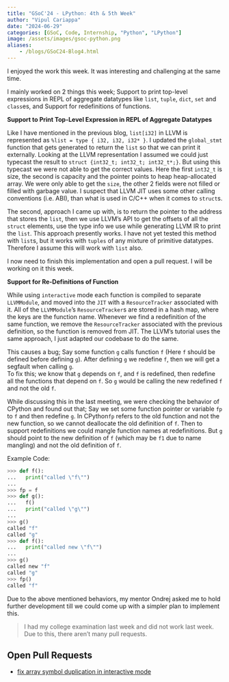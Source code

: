 ```yaml
---
title: "GSoC'24 - LPython: 4th & 5th Week"
author: "Vipul Cariappa"
date: "2024-06-29"
categories: [GSoC, Code, Internship, "Python", "LPython"]
image: /assets/images/gsoc-python.png
aliases:
    - /blogs/GSoC24-Blog4.html
---
```



I enjoyed the work this week. It was interesting and challenging at the same time.

I mainly worked on 2 things this week; Support to print top-level expressions in REPL of aggregate datatypes like `list`, `tuple`, `dict`, `set` and `class`es, and Support for redefinitions of functions.

**Support to Print Top-Level Expression in REPL of Aggregate Datatypes**

Like I have mentioned in the previous blog, `list[i32]` in LLVM is represented as `%list = type { i32, i32, i32* }`.
I updated the `global_stmt` function that gets generated to return the `list` so that we can print it externally. Looking at the LLVM representation I assumed we could just typecast the result to `struct {int32_t; int32_t; int32_t*;}`. But using this typecast we were not able to get the correct values. Here the first `int32_t` is size, the second is capacity and the pointer points to heap heap-allocated array. We were only able to get the `size`, the other 2 fields were not filled or filled with garbage value. I suspect that LLVM JIT uses some other calling conventions (i.e. ABI), than what is used in C/C++ when it comes to `struct`s.

The second, approach I came up with, is to return the pointer to the address that stores the `list`, then we use LLVM's API to get the offsets of all the `struct` elements, use the type info we use while generating LLVM IR to print the `list`. This approach presently works. I have not yet tested this method with `list`s, but it works with `tuples` of any mixture of primitive datatypes. Therefore I assume this will work with `list` also.

I now need to finish this implementation and open a pull request. I will be working on it this week.

**Support for Re-Definitions of Function**

While using `interactive` mode each function is compiled to separate `LLVMModule`, and moved into the `JIT` with a `ResourceTracker` associated with it. All of the `LLVMModule`'s `ResourceTracker`s are stored in a hash map, where the keys are the function name. Whenever we find a redefinition of the same function, we remove the `ResourceTracker` associated with the previous definition, so the function is removed from JIT.
The LLVM's tutorial uses the same approach, I just adapted our codebase to do the same.

This causes a bug; Say some function `g` calls function `f` (Here `f` should be defined before defining `g`). After defining `g` we redefine `f`, then we will get a segfault when calling `g`.<br>
To fix this; we know that `g` depends on `f`, and `f` is redefined, then redefine all the functions that depend on `f`. So `g` would be calling the new redefined `f` and not the old `f`.

While discussing this in the last meeting, we were checking the behavior of CPython and found out that; Say we set some function pointer or variable `fp` to `f` and then redefine `g`. In CPython`fp` refers to the old function and not the new function, so we cannot deallocate the old definition of `f`. Then to support redefinitions we could mangle function names at redefinitions. But `g` should point to the new definition of `f` (which may be `f1` due to name mangling) and not the old definition of `f`.

Example Code:

```python
>>> def f():
...   print("called \"f\"")
...
>>> fp = f
>>> def g():
...   f()
...   print("called \"g\"")
...
>>> g()
called "f"
called "g"
>>> def f():
...   print("called new \"f\"")
...
>>> g()
called new "f"
called "g"
>>> fp()
called "f"
```

Due to the above mentioned behaviors, my mentor Ondrej asked me to hold further development till we could come up with a simpler plan to implement this.

> I had my college examination last week and did not work last week. Due to this, there aren't many pull requests.

## Open Pull Requests
- [fix array symbol duplication in interactive mode](https://github.com/lcompilers/lpython/pull/2734)
